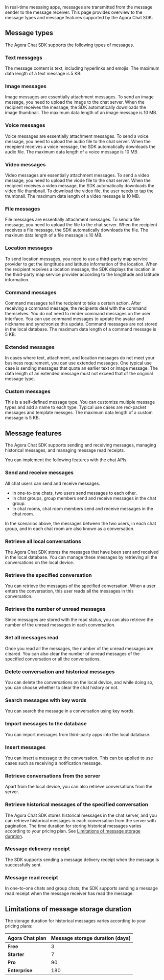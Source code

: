 
In real-time messaing apps, messages are transmitted from the message sender to the message receiver. This page provides overview to the message types and message features supported by the Agora Chat SDK.

## Message types

The Agora Chat SDK supports the following types of messages.

### Text messgegs

The message content is text, including hyperlinks and emojis. The maximum data length of a text message is 5 KB.

### Image messages

Image messages are essentially attachment messages. To send an image message, you need to upload the image to the chat server. When the recipient receives the message, the SDK automatically downloads the image thumbnail. The maximum data length of an image message is 10 MB.

### Voice messages

Voice messages are essentially attachment messages. To send a voice message, you need to upload the audio file to the chat server. When the recepient receives a voice message, the SDK automatically downloads the audio file. The maximum data length of a voice message is 10 MB.

### Video messages

Video messages are essentially attachment messages. To send a video message, you need to upload the viode file to the chat server. When the recipient receives a video message, the SDK automatically downloads the video file thumbnail. To download the video file, the user needs to tap the thumbnail. The maximum data length of a video message is 10 MB.

### File messages

File messages are essentially attachment messages. To send a file message, you need to upload the file to the chat server. When the recipient receives a file message, the SDK automatically downloads the file. The maxinum data length of a file message is 10 MB.

### Location messages

To send location messages, you need to use a third-party map service provider to get the longtitude and latitude information of the location. When the recipient receives a location message, the SDK displays the location in the third-party map service provider according to the longtitude and latitude information.

### Command messages

Command messages tell the recipient to take a certain action. After receiving a command message, the recipients deal with the command themselves. You do not need to render command messages on the user interface. You can use command messages to update the avatar and nickname and synchronize this update. Command messages are not stored in the local database. The maximum data length of a command message is 5 KB.

### Extended messages

In cases where text, attachment, and location messages do not meet your business requirement, you can use extended messages. One typical use case is sending messages that quote an earlier text or image message. The data length of an extended message must not exceed that of the originial message type.

### Custom messages

This is a self-defined message type. You can customize multiple message types and add a name to each type. Typical use cases are red-packet messages and template messges. The maximum data length of a custom message is 5 KB.

## Message features

The Agora Chat SDK supports sending and receiving messages, managing historical messages, and managing message read receipts.

You can implement the following features with the chat APIs.

### Send and receive messages

All chat users can send and receive messages.
- In one-to-one chats, two users send messages to each other. 
- In chat groups, group members send and receive messages in the chat group. 
- In chat rooms, chat room members send and receive messages in the chat room.

In the scenarios above, the messages between the two users, in each chat group, and in each chat room are also known as a conversation.

### Retrieve all local conversations

The Agora Chat SDK stores the messages that have been sent and received in the local database. You can manage these messages by retrieving all the conversations on the local device. 

### Retrieve the specified conversation

You can retrieve the messages of the specified conversation. When a user enters the conversation, this user reads all the messages in this conversation.

### Retrieve the number of unread messages

Since messages are stored with the read status, you can also retrieve the number of the unread messages in each conversation.

### Set all messages read

Once you read all the messages, the number of the unread messages are cleared. You can also clear the number of unread messages of the specified conversation or all the conversations.

### Delete conversation and historical messages

You can delete the conversations on the local device, and while doing so, you can choose whether to clear the chat history or not.

### Search messages with key words

You can search the message in a conversation using key words.

### Import messages to the database

You can import messages from third-party apps into the local database.

### Insert messages

You can insert a message to the conversation. This can be applied to use cases such as receiving a notification message.

### Retrieve conversations from the server

Apart from the local device, you can also retrieve conversations from the server. 

### Retrieve historical messages of the specified conversation

The Agora Chat SDK stores historical messages in the chat server, and you can retrieve historical messages in each conversation from the server with pagination. The time duration for storing historical messages varies according to your pricing plan. See [Limitations of message storage duration](#limitations).

### Message delievery receipt

The SDK supports sending a message delivery receipt when the message is successfully sent.

### Message read receipt

In one-to-one chats and group chats, the SDK supports sending a message read receipt when the message receiver has read the message.

<a name="limitations"></a>

## Limitations of message storage duration

The storage duration for historical messages varies according to your pricing plans:

| Agora Chat plan | Message storage duration (days) |
|--- | --- |
| **Free** | 3 |
| **Starter** | 7 |
| **Pro** | 90 |
| **Enterprise** | 180 |